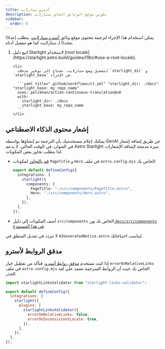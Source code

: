 ```yaml
---
title: أسترو ستارلايت
description: تكوين موقع الوثائق الخاص بستارلايت
sidebar:
  order: 9
---
```



يمكن استخدام هذا الإجراء لترجمة محتوى موقع وثائق [أسترو ستارلايت](https://starlight.astro.build/).
يتطلب إعدادًا محددًا لـ ستارلايت كما هو مفصل أدناه.

<Steps>
  <ol>
    <li>
      اتبع دليل Starlight لاستخدام [root locale](https://starlight.astro.build/guides/i18n/#use-a-root-locale).
    </li>

    <li>
      لتفعيل وضع ستارلايت، تحتاج إلى توفير مدخلات `starlight_dir` و `starlight_base` في الإجراء.

      ```yaml title=".github/workflows/ct.yml" "starlight_dir: ./docs" "starlight_base: my_repo_name"
      uses: pelikhan/action-continuous-translation@v0
      with:
        starlight_dir: ./docs
        starlight_base: my_repo_name
      ```
    </li>

  </ol>
</Steps>

## إشعار محتوى الذكاء الاصطناعي

يمكنك إعلام مستخدميك بأن الترجمة تم إنشاؤها بواسطة GenAI عن طريق
إضافة إشعار في العنوان. في الوقت الحالي، لا يدعم Astro Starlight ميزة مدمجة لإضافة الإشعارات
لذا يتطلب تجاوز بعض المكونات.

- [قم بالتجاوز](https://starlight.astro.build/guides/overriding-components/#how-to-override) لمكونات `PageTitle` و `Hero` في ملف `astro.config.mjs` الخاص بك:

  ```ts title="astro.config.mjs"
  export default defineConfig({
    integrations: [
      starlight({
        components: {
          PageTitle: "./src/components/PageTitle.astro",
          Hero: "./src/components/Hero.astro",
        },
      }),
    ],
  });
  ```

- أضف المكونات إلى دليل `src/components` الخاص بك [من `docs/src/components` في هذا المستودع](https://github.com/pelikhan/action-continuous-translation/tree/main/docs/src/components).

لا تتردد في تعديل المنطق في `AIGeneratedNotice.astro` ليناسب احتياجاتك.

## مدقق الروابط لأسترو

إذا كنت تستخدم [مدقق روابط أسترو](https://github.com/HiDeoo/starlight-links-validator)،
فتأكد من تعطيل خيار `errorOnRelativeLinks` في ملف `astro.config.mjs` الخاص بك حيث أن الروابط المترجمة تعتمد على لغة الجذر.

```js title="astro.config.mjs" "errorOnRelativeLinks: false"
import starlightLinksValidator from "starlight-links-validator";

export default defineConfig({
  integrations: [
    starlight({
      plugins: [
        starlightLinksValidator({
          errorOnRelativeLinks: false,
          errorOnInconsistentLocale: true,
        }),
      ],
    }),
  ],
});
```
